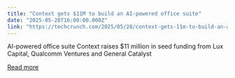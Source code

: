 ```yaml
---
title: "Context gets $11M to build an AI-powered office suite"
date: "2025-05-28T16:00:00.000Z"
link: "https://techcrunch.com/2025/05/28/context-gets-11m-to-build-an-ai-powered-office-suite/"
---
```


AI-powered office suite Context raises $11 million in seed funding from Lux Capital, Qualcomm Ventures and General Catalyst

[Read more](https://techcrunch.com/2025/05/28/context-gets-11m-to-build-an-ai-powered-office-suite/)
